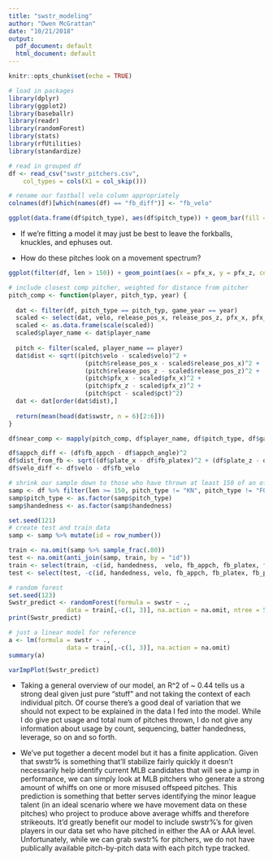 ```yaml
---
title: "swstr_modeling"
author: "Owen McGrattan"
date: "10/21/2018"
output:
  pdf_document: default
  html_document: default
---
```


```r
knitr::opts_chunk$set(echo = TRUE)
```

```r
# load in packages
library(dplyr)
library(ggplot2)
library(baseballr)
library(readr)
library(randomForest)
library(stats)
library(rfUtilities)
library(standardize)
```

```r
# read in grouped df
df <- read_csv("swstr_pitchers.csv", 
    col_types = cols(X1 = col_skip()))

# rename our fastball velo column appropriately
colnames(df)[which(names(df) == "fb_diff")] <- "fb_velo"
```
```r
ggplot(data.frame(df$pitch_type), aes(df$pitch_type)) + geom_bar(fill = "blue4") + labs(x = "Pitch Type") 
```

- If we're fitting a model it may just be best to leave the forkballs, knuckles, and ephuses out. 

- How do these pitches look on a movement spectrum?

```r
ggplot(filter(df, len > 150)) + geom_point(aes(x = pfx_x, y = pfx_z, color = pitch_type))
```
```r
# include closest comp pitcher, weighted for distance from pitcher
pitch_comp <- function(player, pitch_typ, year) {
  
  dat <- filter(df, pitch_type == pitch_typ, game_year == year)
  scaled <- select(dat, velo, release_pos_x, release_pos_z, pfx_x, pfx_z, pct)
  scaled <- as.data.frame(scale(scaled))
  scaled$player_name <- dat$player_name
  
  pitch <- filter(scaled, player_name == player)
  dat$dist <- sqrt((pitch$velo - scaled$velo)^2 +
                     (pitch$release_pos_x - scaled$release_pos_x)^2 + 
                     (pitch$release_pos_z - scaled$release_pos_z)^2 + 
                     (pitch$pfx_x - scaled$pfx_x)^2 +
                     (pitch$pfx_z - scaled$pfx_z)^2 + 
                     (pitch$pct - scaled$pct)^2)
  dat <- dat[order(dat$dist),]
  
  return(mean(head(dat$swstr, n = 6)[2:6]))
}

df$near_comp <- mapply(pitch_comp, df$player_name, df$pitch_type, df$game_year)
```


```r
df$appch_diff <- (df$fb_appch - df$appch_angle)^2 
df$dist_from_fb <- sqrt((df$plate_x - df$fb_platex)^2 + (df$plate_z - df$fb_platez)^2)
df$velo_diff <- df$velo - df$fb_velo
```


```r
# shrink our sample down to those who have thrown at least 150 of an offspeed pitch, none of the more obscure offspeed offerings.
samp <- df %>% filter(len >= 150, pitch_type != "KN", pitch_type != "FO", pitch_type != "EP")
samp$pitch_type <- as.factor(samp$pitch_type)
samp$handedness <- as.factor(samp$handedness)
```

```r
set.seed(121)
# create test and train data
samp <- samp %>% mutate(id = row_number())

train <- na.omit(samp %>% sample_frac(.80)) 
test <- na.omit(anti_join(samp, train, by = "id"))
train <- select(train, -c(id, handedness,  velo, fb_appch, fb_platex, fb_platez, near_comp, appch_angle))
test <- select(test, -c(id, handedness, velo, fb_appch, fb_platex, fb_platez, near_comp, appch_angle))
```


```r
# random forest
set.seed(123)
Swstr_predict <- randomForest(formula = swstr ~ .,
                data = train[,-c(1, 3)], na.action = na.omit, ntree = 500, replace = T, corr.bias = T, xtest = test[, -c(1, 3, 13)], ytest = test$swstr)
print(Swstr_predict)
```

```r
# just a linear model for reference
a <- lm(formula = swstr ~ .,
                data = train[,-c(1, 3)], na.action = na.omit)
summary(a)
```


```r
varImpPlot(Swstr_predict)
```



- Taking a general overview of our model, an R^2 of ~ 0.44 tells us a strong deal given just pure "stuff" and not taking the context of each individual pitch.  Of course there's a good deal of variation that we should not expect to be explained in the data I fed into the model.  While I do give pct usage and total num of pitches thrown, I do not give any information about usage by count, sequencing, batter handedness, leverage, so on and so forth. 

- We've put together a decent model but it has a finite application.  Given that swstr% is something that'll stabilize fairly quickly it doesn't necessarily help identify current MLB candidates that will see a jump in performance, we can simply look at MLB pitchers who generate a strong amount of whiffs on one or more misused offspeed pitches.  This prediction is something that better serves identifying the minor league talent (in an ideal scenario where we have movement data on these pitches) who project to produce above average whiffs and therefore strikeouts. It'd greatly benefit our model to include swstr%'s for given players in our data set who have pitched in either the AA or AAA level.  Unfortunately, while we can grab swstr% for pitchers, we do not have publically available pitch-by-pitch data with each pitch type tracked. 


